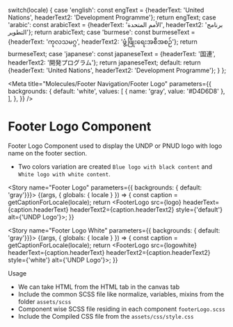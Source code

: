 
  switch(locale) {
    case 'english': const engText = {headerText: 'United Nations', headerText2: 'Development Programme'}; return engText;
    case 'arabic': const arabicText = {headerText: 'الأمم المتحدة', headerText2: 'برنامج التطوير'}; return arabicText;
    case 'burmese': const burmeseText = {headerText: 'ကုလသမဂ္ဂ', headerText2: 'ဖွံ့ဖြိုးရေးအစီအစဉ်'}; return burmeseText;
    case 'japanese': const japaneseText = {headerText: '国連', headerText2: '開発プログラム'}; return japaneseText;
    default:
      return {headerText: 'United Nations', headerText2: 'Development Programme'};
  }
};

<Meta title="Molecules/Footer Navigation/Footer Logo" parameters={{
    backgrounds: {
      default: 'white',
      values: [
        { name: 'gray', value: '#D4D6D8' },
      ],
    },
  }} />

<style>{`
  .subheading {
    font-weight: 700;
    font-size: 18px;
    color: #666;
    letter-spacing: 1.5px;
    line-height: 24px;
    margin-bottom: 12px;
    margin-top: 40px;
  }  
   .subheading2 {
    font-weight: 700;
    font-size: 14px;
    color: #666;
    letter-spacing: 1.5px;
    line-height: 24px;
    margin-bottom: 12px;
  } 
  .css-zgt7u1 {
    background: #D4D6D8;
  }
  div[id^="story--molecules-footer-navigation-footer-log"] {
    display: inline-block;
    border: 1px solid #000;
    padding: 10px;
    align-items: center;
    margin: 25px 25px 25px 0;
  }
`}</style>


# Footer Logo Component

Footer Logo Component used to display the UNDP or PNUD logo with logo name on the footer section.

<ul>
<li>Two colors variation are created <code>Blue logo with black content</code> and <code>White logo with white content</code>.</li>
</ul>


<Story name="Footer Logo" parameters={{ backgrounds: { default: 'gray'}}}>
  {(args, { globals: { locale } }) => {
    const caption = getCaptionForLocale(locale);
    return <FooterLogo src={logo} headerText={caption.headerText} headerText2={caption.headerText2}  style={'default'} alt={'UNDP Logo'}></FooterLogo>;
  }}
</Story>

<Story name="Footer Logo White" parameters={{ backgrounds: { default: 'gray'}}}>
  {(args, { globals: { locale } }) => {
    const caption = getCaptionForLocale(locale);
    return <FooterLogo src={logowhite} headerText={caption.headerText} headerText2={caption.headerText2}  style={'white'} alt={'UNDP Logo'}></FooterLogo>;
  }}
</Story>

<div className="subheading">Usage</div>
<ul>
<li>We can take HTML from the HTML tab in the canvas tab</li>
<li>Include the common SCSS file like normalize, variables, mixins from the folder <code>assets/scss</code></li>
<li>Component wise SCSS file residing in each component <code>footerLogo.scss</code></li>
<li>Include the Compiled CSS file from the <code>assets/css/style.css</code></li>
</ul>
